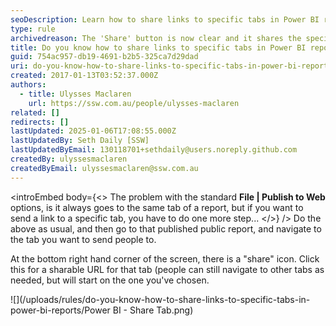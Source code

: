 ```yaml
---
seoDescription: Learn how to share links to specific tabs in Power BI reports and send users directly to the desired page.
type: rule
archivedreason: The 'Share' button is now clear and it shares the specific tab.
title: Do you know how to share links to specific tabs in Power BI reports?
guid: 754ac957-db19-4691-b2b5-325ca7d29dad
uri: do-you-know-how-to-share-links-to-specific-tabs-in-power-bi-reports
created: 2017-01-13T03:52:37.000Z
authors:
  - title: Ulysses Maclaren
    url: https://ssw.com.au/people/ulysses-maclaren
related: []
redirects: []
lastUpdated: 2025-01-06T17:08:55.000Z
lastUpdatedBy: Seth Daily [SSW]
lastUpdatedByEmail: 130118701+sethdaily@users.noreply.github.com
createdBy: ulyssesmaclaren
createdByEmail: ulyssesmaclaren@ssw.com.au
---
```


<introEmbed
  body={<>
The problem with the standard **File | Publish to Web** options, is it always goes to the same tab of a report, but if you want to send a link to a specific tab, you have to do one more step...
  </>}
/>
Do the above as usual, and then go to that published public report, and navigate to the tab you want to send people to.

At the bottom right hand corner of the screen, there is a "share" icon. Click this for a sharable URL for that tab (people can still navigate to other tabs as needed, but will start on the one you've chosen.

![](/uploads/rules/do-you-know-how-to-share-links-to-specific-tabs-in-power-bi-reports/Power BI - Share Tab.png)
